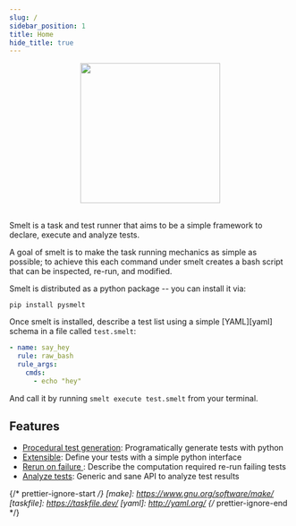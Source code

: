 ```yaml
---
slug: /
sidebar_position: 1
title: Home
hide_title: true
---
```


<div align="center">
  <img id="logo" src="/img/logo.svg" height="250px" width="250px" />
</div>
<br />

Smelt is a task and test runner that aims to be a simple framework to declare, execute and analyze tests.

A goal of smelt is to make the task running mechanics as simple as possible; to achieve this each command under smelt creates a bash script that can be inspected, re-run, and modified.

Smelt is distributed as a python package -- you can install it via:

`pip install pysmelt`

Once smelt is installed, describe a test list using a simple [YAML][yaml] schema in a file called `test.smelt`:

```yaml title="test.smelt"
- name: say_hey
  rule: raw_bash
  rule_args:
    cmds:
      - echo "hey"
```

And call it by running `smelt execute test.smelt` from your terminal.

## Features

- [Procedural test generation](/getting-started): Programatically generate tests with python
- [Extensible](/writing-rules): Define your tests with a simple python interface
- [Rerun on failure ](/python-api): Describe the computation required re-run failing tests
- [Analyze tests](/analysis): Generic and sane API to analyze test results

{/* prettier-ignore-start */}
[make]: https://www.gnu.org/software/make/
[taskfile]: https://taskfile.dev/
[yaml]: http://yaml.org/
{/* prettier-ignore-end */}
